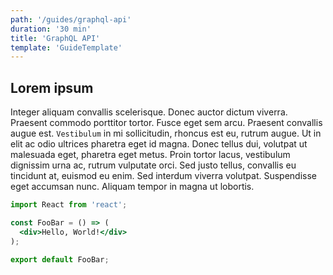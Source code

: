 ```yaml
---
path: '/guides/graphql-api'
duration: '30 min'
title: 'GraphQL API'
template: 'GuideTemplate'
---
```


## Lorem ipsum

Integer aliquam convallis scelerisque. Donec auctor dictum viverra. Praesent commodo porttitor tortor. Fusce eget sem arcu. Praesent convallis augue est. `Vestibulum` in mi sollicitudin, rhoncus est eu, rutrum augue. Ut in elit ac odio ultrices pharetra eget id magna. Donec tellus dui, volutpat ut malesuada eget, pharetra eget metus. Proin tortor lacus, vestibulum dignissim urna ac, rutrum vulputate orci. Sed justo tellus, convallis eu tincidunt at, euismod eu enim. Sed interdum viverra volutpat. Suspendisse eget accumsan nunc. Aliquam tempor in magna ut lobortis.

```jsx copy=false
import React from 'react';

const FooBar = () => (
  <div>Hello, World!</div>
);

export default FooBar;
```
